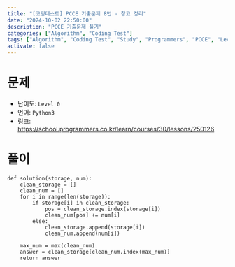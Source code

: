 ```yaml
---
title: "[코딩테스트] PCCE 기출문제 8번 - 창고 정리"
date: "2024-10-02 22:50:00"
description: "PCCE 기출문제 풀기"
categories: ["Algorithm", "Coding Test"]
tags: ["Algorithm", "Coding Test", "Study", "Programmers", "PCCE", "Level 0"]
activate: false
---
```


# 문제

- 난이도: `Level 0`
- 언어: `Python3`
- 링크: https://school.programmers.co.kr/learn/courses/30/lessons/250126

# 풀이

```python:Solution
def solution(storage, num):
    clean_storage = []
    clean_num = []
    for i in range(len(storage)):
        if storage[i] in clean_storage:
            pos = clean_storage.index(storage[i])
            clean_num[pos] += num[i]
        else:
            clean_storage.append(storage[i])
            clean_num.append(num[i])

    max_num = max(clean_num)
    answer = clean_storage[clean_num.index(max_num)]
    return answer
```
